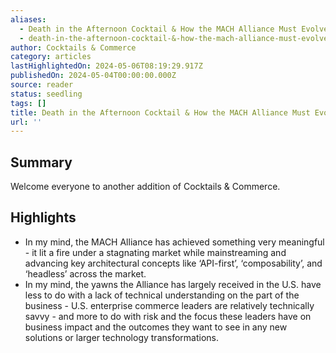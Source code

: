 ```yaml
---
aliases:
  - Death in the Afternoon Cocktail & How the MACH Alliance Must Evolve
  - death-in-the-afternoon-cocktail-&-how-the-mach-alliance-must-evolve
author: Cocktails & Commerce
category: articles
lastHighlightedOn: 2024-05-06T08:19:29.917Z
publishedOn: 2024-05-04T00:00:00.000Z
source: reader
status: seedling
tags: []
title: Death in the Afternoon Cocktail & How the MACH Alliance Must Evolve
url: ''
---
```

## Summary

Welcome everyone to another addition of Cocktails & Commerce.

## Highlights

- In my mind, the MACH Alliance has achieved something very meaningful - it lit a fire under a stagnating market while mainstreaming and advancing key architectural concepts like ‘API-first’, ‘composability’, and ‘headless’ across the market.
- In my mind, the yawns the Alliance has largely received in the U.S. have less to do with a lack of technical understanding on the part of the business - U.S. enterprise commerce leaders are relatively technically savvy - and more to do with risk and the focus these leaders have on business impact and the outcomes they want to see in any new solutions or larger technology transformations.
